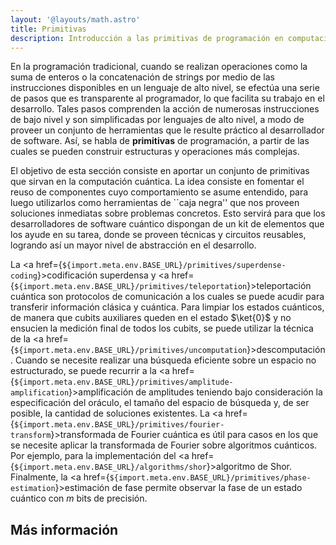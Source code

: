 ```yaml
---
layout: '@layouts/math.astro'
title: Primitivas 
description: Introducción a las primitivas de programación en computación cuántica.
---
```



En la programación tradicional, cuando se realizan operaciones como la suma de enteros o la concatenación de strings por medio de las instrucciones disponibles en un lenguaje de alto nivel, se efectúa una serie de pasos que es transparente al programador, lo que facilita su trabajo en el desarrollo. Tales pasos comprenden la acción de numerosas instrucciones de bajo nivel y son simplificadas por lenguajes de alto nivel, a modo de proveer un conjunto de herramientas que le resulte práctico al desarrollador de software. Así, se habla de **primitivas** de programación, a partir de las cuales se pueden construir estructuras y operaciones más complejas. 

El objetivo de esta sección consiste en aportar un conjunto de primitivas que sirvan en la computación cuántica. La idea consiste en fomentar el reuso de componentes cuyo comportamiento se asume entendido, para luego utilizarlos como herramientas de ``caja negra'' que nos proveen soluciones inmediatas sobre problemas concretos. Esto servirá para que los desarrolladores de software cuántico dispongan de un kit de elementos que los ayude en su tarea, donde se proveen técnicas y circuitos reusables, logrando así un mayor nivel de abstracción en el desarrollo.

La <a href={`${import.meta.env.BASE_URL}/primitives/superdense-coding`}>codificación superdensa</a> y <a href={`${import.meta.env.BASE_URL}/primitives/teleportation`}>teleportación cuántica</a> son protocolos de comunicación a los cuales se puede acudir para transferir información clásica y cuántica. Para limpiar los estados cuánticos, de manera que cubits auxiliares queden en el estado $\ket{0}$ y no ensucien la medición final de todos los cubits, se puede utilizar la técnica de la <a href={`${import.meta.env.BASE_URL}/primitives/uncomputation`}>descomputación</a>. Cuando se necesite realizar una búsqueda eficiente sobre un espacio no estructurado, se puede recurrir a la <a href={`${import.meta.env.BASE_URL}/primitives/amplitude-amplification`}>amplificación de amplitudes</a> teniendo bajo consideración la especificación del oráculo, el tamaño del espacio de búsqueda y, de ser posible, la cantidad de soluciones existentes. La <a href={`${import.meta.env.BASE_URL}/primitives/fourier-transform`}>transformada de Fourier cuántica</a> es útil para casos en los que se necesite aplicar la transformada de Fourier sobre algoritmos cuánticos. Por ejemplo, para la implementación del <a href={`${import.meta.env.BASE_URL}/algorithms/shor`}>algoritmo de Shor</a>. Finalmente, la <a href={`${import.meta.env.BASE_URL}/primitives/phase-estimation`}>estimación de fase</a> permite observar la fase de un estado cuántico con $m$ bits de precisión.


## Más información

<Recommendations />
<BibItem id="superdenseWiki" rate="r" prefix="" />
<BibItem id="teleportationWiki" rate="r" prefix="" />
<BibItem id="uncomputationWiki" rate="r" prefix="" />
<BibItem id="amplitudeAmplificationWiki" rate="r" prefix="" />
<BibItem id="fourierTransformWiki" rate="r" prefix="" />
<BibItem id="phaseEstimationWiki" rate="r" prefix="" />
